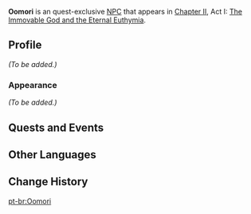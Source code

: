 {{Meta
<!-- Remove this template after adding the missing info -->
|missing_NPC_profile  = yes
}}
{{Character Infobox
|type             = Quest NPC
|image            = NPC Oomori.png
|realname         = 
|region           = Inazuma
|location         = Inazuma
|affiliation      = 
|title            = 
|voiceEN          = 
|voiceCN          = 
|voiceJP          = 
|dialoguereward   = 
}}
'''Oomori''' is an quest-exclusive [[NPC]] that appears in [[Chapter II]], Act I: [[The Immovable God and the Eternal Euthymia]].

==Profile==
<!-- detailed story/lore information goes here -->
''(To be added.)''

===Appearance===
''(To be added.)''

==Quests and Events==
{{Quests and Events}}

==Other Languages==
{{Other Languages
|default_hidden = 1
|en      = Oomori
|zhs     = 大森
|zhs_rm  = Dàsēn
|zht     = 大森
|zht_rm  = Dàsēn
|ja      = 大森
|ja_rm   = Oomori
|ko      = 오오모리
|es      = Oomori
|fr      = Oomori
|ru      = Омори
|th      = Oomori
|vi      = Oomori
|de      = Oomori
|id      = Oomori
|pt      = Oomori
|tr      = Oomori
|it      = Oomori
}}

==Change History==
{{Change History|2.0}}

[[pt-br:Oomori]]